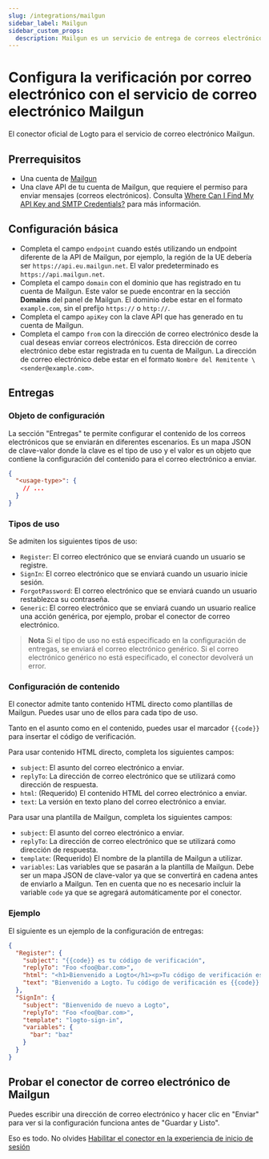 ```yaml
---
slug: /integrations/mailgun
sidebar_label: Mailgun
sidebar_custom_props:
  description: Mailgun es un servicio de entrega de correos electrónicos para enviar, recibir y rastrear correos electrónicos.
---
```



# Configura la verificación por correo electrónico con el servicio de correo electrónico Mailgun

El conector oficial de Logto para el servicio de correo electrónico Mailgun.

<GuideTip />

## Prerrequisitos

- Una cuenta de [Mailgun](https://www.mailgun.com/)
- Una clave API de tu cuenta de Mailgun, que requiere el permiso para enviar mensajes (correos electrónicos). Consulta [Where Can I Find My API Key and SMTP Credentials?](https://help.mailgun.com/hc/en-us/articles/203380100-Where-Can-I-Find-My-API-Key-and-SMTP-Credentials-) para más información.

## Configuración básica

- Completa el campo `endpoint` cuando estés utilizando un endpoint diferente de la API de Mailgun, por ejemplo, la región de la UE debería ser `https://api.eu.mailgun.net`. El valor predeterminado es `https://api.mailgun.net`.
- Completa el campo `domain` con el dominio que has registrado en tu cuenta de Mailgun. Este valor se puede encontrar en la sección **Domains** del panel de Mailgun. El dominio debe estar en el formato `example.com`, sin el prefijo `https://` o `http://`.
- Completa el campo `apiKey` con la clave API que has generado en tu cuenta de Mailgun.
- Completa el campo `from` con la dirección de correo electrónico desde la cual deseas enviar correos electrónicos. Esta dirección de correo electrónico debe estar registrada en tu cuenta de Mailgun. La dirección de correo electrónico debe estar en el formato `Nombre del Remitente \<sender@example.com>`.

## Entregas

### Objeto de configuración

La sección "Entregas" te permite configurar el contenido de los correos electrónicos que se enviarán en diferentes escenarios. Es un mapa JSON de clave-valor donde la clave es el tipo de uso y el valor es un objeto que contiene la configuración del contenido para el correo electrónico a enviar.

```json
{
  "<usage-type>": {
    // ...
  }
}
```

### Tipos de uso

Se admiten los siguientes tipos de uso:

- `Register`: El correo electrónico que se enviará cuando un usuario se registre.
- `SignIn`: El correo electrónico que se enviará cuando un usuario inicie sesión.
- `ForgotPassword`: El correo electrónico que se enviará cuando un usuario restablezca su contraseña.
- `Generic`: El correo electrónico que se enviará cuando un usuario realice una acción genérica, por ejemplo, probar el conector de correo electrónico.

> **Nota**
> Si el tipo de uso no está especificado en la configuración de entregas, se enviará el correo electrónico genérico. Si el correo electrónico genérico no está especificado, el conector devolverá un error.

### Configuración de contenido

El conector admite tanto contenido HTML directo como plantillas de Mailgun. Puedes usar uno de ellos para cada tipo de uso.

Tanto en el asunto como en el contenido, puedes usar el marcador `{{code}}` para insertar el código de verificación.

Para usar contenido HTML directo, completa los siguientes campos:

- `subject`: El asunto del correo electrónico a enviar.
- `replyTo`: La dirección de correo electrónico que se utilizará como dirección de respuesta.
- `html`: (Requerido) El contenido HTML del correo electrónico a enviar.
- `text`: La versión en texto plano del correo electrónico a enviar.

Para usar una plantilla de Mailgun, completa los siguientes campos:

- `subject`: El asunto del correo electrónico a enviar.
- `replyTo`: La dirección de correo electrónico que se utilizará como dirección de respuesta.
- `template`: (Requerido) El nombre de la plantilla de Mailgun a utilizar.
- `variables`: Las variables que se pasarán a la plantilla de Mailgun. Debe ser un mapa JSON de clave-valor ya que se convertirá en cadena antes de enviarlo a Mailgun. Ten en cuenta que no es necesario incluir la variable `code` ya que se agregará automáticamente por el conector.

### Ejemplo

El siguiente es un ejemplo de la configuración de entregas:

```json
{
  "Register": {
    "subject": "{{code}} es tu código de verificación",
    "replyTo": "Foo <foo@bar.com>",
    "html": "<h1>Bienvenido a Logto</h1><p>Tu código de verificación es {{code}}.</p>",
    "text": "Bienvenido a Logto. Tu código de verificación es {{code}}."
  },
  "SignIn": {
    "subject": "Bienvenido de nuevo a Logto",
    "replyTo": "Foo <foo@bar.com>",
    "template": "logto-sign-in",
    "variables": {
      "bar": "baz"
    }
  }
}
```

## Probar el conector de correo electrónico de Mailgun

Puedes escribir una dirección de correo electrónico y hacer clic en "Enviar" para ver si la configuración funciona antes de "Guardar y Listo".

Eso es todo. No olvides [Habilitar el conector en la experiencia de inicio de sesión](/connectors/email-connectors/#enable-email-sign-up-or-sign-in)
